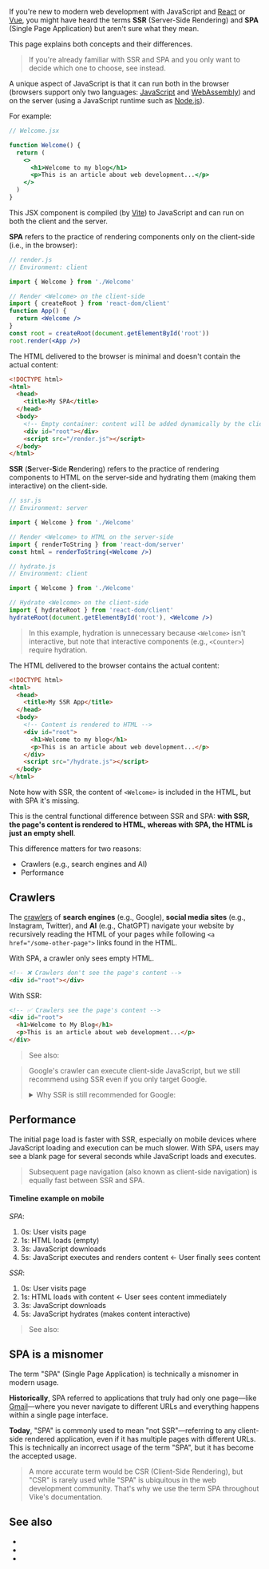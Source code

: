 
If you're new to modern web development with JavaScript and [React](https://react.dev) or [Vue](https://vuejs.org), you might have heard the terms **SSR** (Server-Side Rendering) and **SPA** (Single Page Application) but aren't sure what they mean.

This page explains both concepts and their differences.

> If you're already familiar with SSR and SPA and you only want to decide which one to choose, see <Link href="/SSR-vs-SPA" /> instead.

A unique aspect of JavaScript is that it can run both in the browser (browsers support only two languages: [JavaScript](https://en.wikipedia.org/wiki/JavaScript) and [WebAssembly](https://webassembly.org)) and on the server (using a JavaScript runtime such as [Node.js](https://nodejs.org)).

For example:

```jsx
// Welcome.jsx

function Welcome() {
  return (
    <>
      <h1>Welcome to my blog</h1>
      <p>This is an article about web development...</p>
    </>
  )
}
```

This JSX component is compiled (by [Vite](https://vite.dev)) to JavaScript and can run on both the client and the server.

**SPA** refers to the practice of rendering components only on the client-side (i.e., in the browser):

```jsx
// render.js
// Environment: client

import { Welcome } from './Welcome'

// Render <Welcome> on the client-side
import { createRoot } from 'react-dom/client'
function App() {
  return <Welcome />
}
const root = createRoot(document.getElementById('root'))
root.render(<App />)
```

The HTML delivered to the browser is minimal and doesn't contain the actual content:

```html
<!DOCTYPE html>
<html>
  <head>
    <title>My SPA</title>
  </head>
  <body>
    <!-- Empty container: content will be added dynamically by the client-side JavaScript -->
    <div id="root"></div>
    <script src="/render.js"></script>
  </body>
</html>
```

**SSR** (**S**erver-**S**ide **R**endering) refers to the practice of rendering components to HTML on the server-side and <Link href="/hydration">hydrating</Link> them (making them interactive) on the client-side.

```jsx
// ssr.js
// Environment: server

import { Welcome } from './Welcome'

// Render <Welcome> to HTML on the server-side
import { renderToString } from 'react-dom/server'
const html = renderToString(<Welcome />)
```

```jsx
// hydrate.js
// Environment: client

import { Welcome } from './Welcome'

// Hydrate <Welcome> on the client-side
import { hydrateRoot } from 'react-dom/client'
hydrateRoot(document.getElementById('root'), <Welcome />)
```

> In this example, hydration is unnecessary because `<Welcome>` isn't interactive, but note that interactive components (e.g., `<Counter>`) require hydration.

The HTML delivered to the browser contains the actual content:

```html
<!DOCTYPE html>
<html>
  <head>
    <title>My SSR App</title>
  </head>
  <body>
    <!-- Content is rendered to HTML -->
    <div id="root">
      <h1>Welcome to my blog</h1>
      <p>This is an article about web development...</p>
    </div>
    <script src="/hydrate.js"></script>
  </body>
</html>
```

Note how with SSR, the content of `<Welcome>` is included in the HTML, but with SPA it's missing.

This is the central functional difference between SSR and SPA: **with SSR, the page's content is rendered to HTML, whereas with SPA, the HTML is just an empty shell**.

This difference matters for two reasons:
 - Crawlers (e.g., search engines and AI)
 - Performance


## Crawlers

The [crawlers](https://en.wikipedia.org/wiki/Web_crawler) of **search engines** (e.g., Google), **social media sites** (e.g., Instagram, Twitter), and **AI** (e.g., ChatGPT) navigate your website by recursively reading the HTML of your pages while following `<a href="/some-other-page">` links found in the HTML.

With SPA, a crawler only sees empty HTML.

```html
<!-- ❌ Crawlers don't see the page's content -->
<div id="root"></div>
```

With SSR:

```html
<!-- ✅ Crawlers see the page's content -->
<div id="root">
  <h1>Welcome to My Blog</h1>
  <p>This is an article about web development...</p>
</div>
```

> See also: <Link href="/SSR-vs-SPA" />

> Google's crawler can execute client-side JavaScript, but we still recommend using SSR even if you only target Google.
>
> <details>
> <summary>Why SSR is still recommended for Google:</summary>
>
> Google's crawler is unique because it can execute client-side JavaScript. This means Google can index the content of SPA apps, but there are several limitations:
>
> - **Unreliable execution**: JavaScript execution may fail or time out.
> - **Delayed indexing**: Google processes JavaScript content in a second wave, which can delay indexing.
> - **Performance impact**: Heavy JavaScript can cause crawling issues.
> - **Future uncertainty**: Google may discontinue JavaScript execution as SSR has become ubiquitous (Google started JavaScript execution at a time when SSR wasn't as widespread as it is today).
>
> For these reasons, SSR remains the recommended approach even if you only target Google.
> </details>


## Performance

The initial page load is faster with SSR, especially on mobile devices where JavaScript loading and execution can be much slower. With SPA, users may see a blank page for several seconds while JavaScript loads and executes.

> Subsequent page navigation (also known as <Link href="/client-routing">client-side navigation</Link>) is equally fast between SSR and SPA.

#### Timeline example on mobile

*SPA*:
1. 0s: User visits page
2. 1s: HTML loads (empty)
3. 3s: JavaScript downloads
4. 5s: JavaScript executes and renders content ← User finally sees content

*SSR*:
1. 0s: User visits page
2. 1s: HTML loads with content ← User sees content immediately
3. 3s: JavaScript downloads
4. 5s: JavaScript hydrates (makes content interactive)

> See also: <Link href="/SSR-vs-SPA" />


## SPA is a misnomer

The term "SPA" (Single Page Application) is technically a misnomer in modern usage.

**Historically**, SPA referred to applications that truly had only one page—like [Gmail](https://thehistoryoftheweb.com/what-does-ajax-even-stand-for/)—where you never navigate to different URLs and everything happens within a single page interface.

**Today**, "SPA" is commonly used to mean "not SSR"—referring to any client-side rendered application, even if it has multiple pages with different URLs. This is technically an incorrect usage of the term "SPA", but it has become the accepted usage.

> A more accurate term would be CSR (Client-Side Rendering), but "CSR" is rarely used while "SPA" is ubiquitous in the web development community. That's why we use the term SPA throughout Vike's documentation.


## See also

- <Link href="/SSR-vs-SPA" />
- <Link href="/hydration" />
- <Link href="/ssr" />
